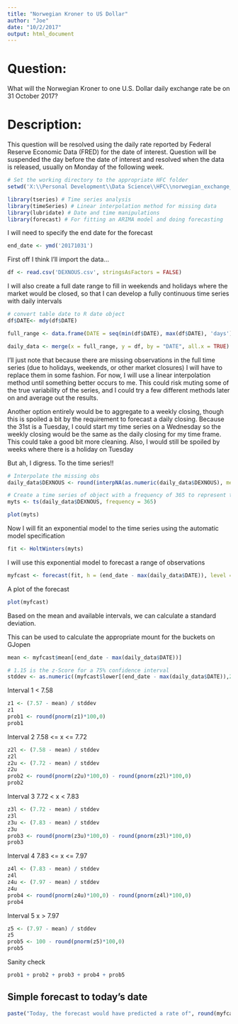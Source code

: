 ---
title: "Norwegian Kroner to US Dollar"
author: "Joe"
date: "10/2/2017"
output: html_document
---

# Question: 
What will the Norwegian Kroner to one U.S. Dollar daily exchange rate be on 31 October 2017?

# Description: 
This question will be resolved using the daily rate reported by Federal Reserve Economic Data (FRED) for the date of interest. Question will be suspended the day before the date of interest and resolved when the data is released, usually on Monday of the following week.


```{r}
# Set the working directory to the appropriate HFC folder
setwd('X:\\Personal Development\\Data Science\\HFC\\norwegian_exchange_rate')
```


```{r}
library(tseries) # Time series analysis
library(timeSeries) # Linear interpolation method for missing data
library(lubridate) # Date and time manipulations
library(forecast) # For fitting an ARIMA model and doing forecasting
```

I will need to specify the end date for the forecast
```{r}
end_date <- ymd('20171031')
```



First off I think I'll import the data... 
```{r}
df <- read.csv('DEXNOUS.csv', stringsAsFactors = FALSE)
```

I will also create a full date range to fill in weekends and holidays where the market would be closed, so that I can develop a fully continuous time series with daily intervals

```{r}
# convert table date to R date object
df$DATE<- mdy(df$DATE)

full_range <- data.frame(DATE = seq(min(df$DATE), max(df$DATE), 'days'))

daily_data <- merge(x = full_range, y = df, by = "DATE", all.x = TRUE)
```

I'll just note that because there are missing observations in the full time series (due to holidays, weekends, or other market closures) I will have to replace them in some fashion. For now, I will use a linear interpolation method until something better occurs to me. This could risk muting some of the true variability of the series, and I could try a few different methods later on and average out the results. 

Another option entirely would be to aggregate to a weekly closing, though this is spoiled a bit by the requirement to forecast a daily closing. Because the 31st is a Tuesday, I could start my time series on a Wednesday so the weekly closing would be the same as the daily closing for my time frame. This could take a good bit more cleaning. Also, I would still be spoiled by weeks where there is a holiday on Tuesday

But ah, I digress. To the time series!! 

```{r}
# Interpolate the missing obs 
daily_data$DEXNOUS <- round(interpNA(as.numeric(daily_data$DEXNOUS), method = "linear"),2)

# Create a time series of object with a frequency of 365 to represent that the data is daily
myts <- ts(daily_data$DEXNOUS, frequency = 365)

plot(myts)
```





Now I will fit an exponential model to the time series using the automatic model specification
```{r}
fit <- HoltWinters(myts)
```

I will use this exponential model to forecast a range of observations 
```{r}
myfcast <- forecast(fit, h = (end_date - max(daily_data$DATE)), level = c(50,75,80,95) )
```

A plot of the forecast 
```{r}
plot(myfcast)
```

Based on the mean and available intervals, we can calculate a standard deviation. 

This can be used to calculate the appropriate mount for the buckets on GJopen 

```{r}
mean <- myfcast$mean[(end_date - max(daily_data$DATE))]

# 1.15 is the z-Score for a 75% confidence interval 
stddev <- as.numeric((myfcast$lower[(end_date - max(daily_data$DATE)),2] - mean)/ (-1.15))
```

Interval 1 
< 7.58
```{r}
z1 <- (7.57 - mean) / stddev
z1
prob1 <- round(pnorm(z1)*100,0)
prob1
```

Interval 2
7.58 <= x <= 7.72
```{r}
z2l <- (7.58 - mean) / stddev
z2l
z2u <- (7.72 - mean) / stddev
z2u
prob2 <- round(pnorm(z2u)*100,0) - round(pnorm(z2l)*100,0)
prob2
```

Interval 3
7.72 < x < 7.83
```{r}
z3l <- (7.72 - mean) / stddev
z3l
z3u <- (7.83 - mean) / stddev
z3u
prob3 <- round(pnorm(z3u)*100,0) - round(pnorm(z3l)*100,0)
prob3
```

Interval 4
7.83 <= x <= 7.97
```{r}
z4l <- (7.83 - mean) / stddev
z4l
z4u <- (7.97 - mean) / stddev
z4u
prob4 <- round(pnorm(z4u)*100,0) - round(pnorm(z4l)*100,0)
prob4
```

Interval 5
x > 7.97
```{r}
z5 <- (7.97 - mean) / stddev
z5
prob5 <- 100 - round(pnorm(z5)*100,0)
prob5
```


Sanity check
```{r}
prob1 + prob2 + prob3 + prob4 + prob5
```



## Simple forecast to today's date

```{r}
paste("Today, the forecast would have predicted a rate of", round(myfcast$mean[(today() - max(daily_data$DATE))],2))
```

